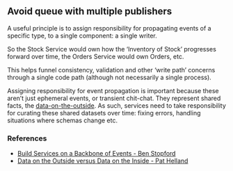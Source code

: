 ## Avoid queue with multiple publishers

A useful principle is to assign responsibility for propagating events of a specific type,
to a single component: a single writer.

So the Stock Service would own how the ‘Inventory of Stock’ progresses forward over time,
the Orders Service would own Orders, etc.

This helps funnel consistency, validation and other ‘write path’ concerns through a single code path
(although not necessarily a single process).

Assigning responsibility for event propagation is important because these aren’t just ephemeral events,
or transient chit-chat. They represent shared facts, the [data-on-the-outside](http://cidrdb.org/cidr2005/papers/P12.pdf).
As such, services need to take responsibility for curating these shared datasets over time:
fixing errors, handling situations where schemas change etc.

### References

- [Build Services on a Backbone of Events - Ben Stopford](https://www.confluent.io/blog/build-services-backbone-events/)
- [Data on the Outside versus Data on the Inside - Pat Helland](https://www.confluent.io/blog/build-services-backbone-events/)
